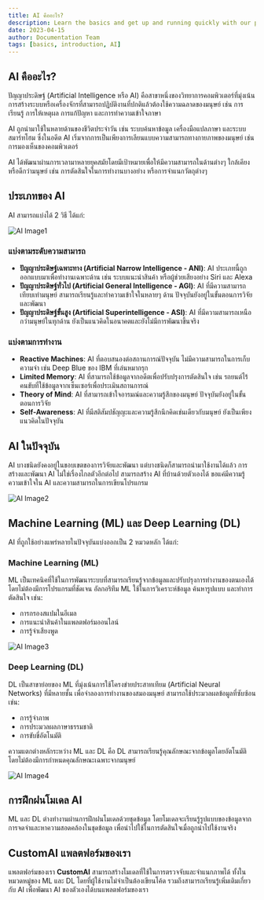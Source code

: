 ```yaml
---
title: AI คืออะไร?
description: Learn the basics and get up and running quickly with our platform
date: 2023-04-15
author: Documentation Team
tags: [basics, introduction, AI]
---
```


## AI คืออะไร?

ปัญญาประดิษฐ์ (Artificial Intelligence หรือ AI) คือสาขาหนึ่งของวิทยาการคอมพิวเตอร์ที่มุ่งเน้นการสร้างระบบหรือเครื่องจักรที่สามารถปฏิบัติงานที่ปกติแล้วต้องใช้ความฉลาดของมนุษย์ เช่น การเรียนรู้ การให้เหตุผล การแก้ปัญหา และการทำความเข้าใจภาษา

AI ถูกนำมาใช้ในหลายด้านของชีวิตประจำวัน เช่น ระบบค้นหาข้อมูล เครื่องมือแปลภาษา และระบบสมาร์ทโฮม ซึ่งในอดีต AI เริ่มจากการเป็นเพียงการเลียนแบบความสามารถทางกายภาพของมนุษย์ เช่น การมองเห็นของคอมพิวเตอร์

AI ได้พัฒนาผ่านการเวลามาหลายยุคสมัยโดยมีเป้าหมายเพื่อให้มีความสามารถในด้านต่างๆ ใกล้เคียงหรือดีกว่ามนุษย์ เช่น การตัดสินใจในการทำงานบางอย่าง หรือการจำแนกวัตถุต่างๆ

## ประเภทของ AI

AI สามารถแบ่งได้ 2 วิธี ได้แก่:

![AI Image1](./../../image/basic_ai1.png)

### แบ่งตามระดับความสามารถ

- **ปัญญาประดิษฐ์เฉพาะทาง (Artificial Narrow Intelligence - ANI)**: AI ประเภทนี้ถูกออกแบบมาเพื่อทำงานเฉพาะด้าน เช่น ระบบแนะนำสินค้า หรือผู้ช่วยเสียงอย่าง Siri และ Alexa
- **ปัญญาประดิษฐ์ทั่วไป (Artificial General Intelligence - AGI)**: AI ที่มีความสามารถเทียบเท่ามนุษย์ สามารถเรียนรู้และทำความเข้าใจในหลายๆ ด้าน ปัจจุบันยังอยู่ในขั้นตอนการวิจัยและพัฒนา
- **ปัญญาประดิษฐ์ขั้นสูง (Artificial Superintelligence - ASI)**: AI ที่มีความสามารถเหนือกว่ามนุษย์ในทุกด้าน ยังเป็นแนวคิดในอนาคตและยังไม่มีการพัฒนาขึ้นจริง

### แบ่งตามการทำงาน

- **Reactive Machines**: AI ที่ตอบสนองต่อสถานการณ์ปัจจุบัน ไม่มีความสามารถในการเก็บความจำ เช่น Deep Blue ของ IBM ที่เล่นหมากรุก
- **Limited Memory**: AI ที่สามารถใช้ข้อมูลจากอดีตเพื่อปรับปรุงการตัดสินใจ เช่น รถยนต์ไร้คนขับที่ใช้ข้อมูลจากเซ็นเซอร์เพื่อประเมินสถานการณ์
- **Theory of Mind**: AI ที่สามารถเข้าใจอารมณ์และความรู้สึกของมนุษย์ ปัจจุบันยังอยู่ในขั้นตอนการวิจัย
- **Self-Awareness**: AI ที่มีสติสัมปชัญญะและความรู้สึกนึกคิดเช่นเดียวกับมนุษย์ ยังเป็นเพียงแนวคิดในปัจจุบัน

## AI ในปัจจุบัน

AI บางชนิดยังคงอยู่ในขอบเขตของการวิจัยและพัฒนา แต่บางชนิดก็สามารถนำมาใช้งานได้แล้ว การสร้างและพัฒนา AI ไม่ใช่เรื่องไกลตัวอีกต่อไป สามารถสร้าง AI ที่บ้านด้วยตัวเองได้ ขอแค่มีความรู้ความเข้าใจใน AI และความสามารถในการเขียนโปรแกรม

![AI Image2](./../../image/basic_ai2.png)

## Machine Learning (ML) และ Deep Learning (DL)

AI ที่ถูกใช้อย่างแพร่หลายในปัจจุบันแบ่งออกเป็น 2 หมวดหลัก ได้แก่:

### Machine Learning (ML)

ML เป็นเทคนิคที่ใช้ในการพัฒนาระบบที่สามารถเรียนรู้จากข้อมูลและปรับปรุงการทำงานของตนเองได้โดยไม่ต้องมีการโปรแกรมที่ชัดเจน อัลกอริทึม ML ใช้ในการวิเคราะห์ข้อมูล ค้นหารูปแบบ และทำการตัดสินใจ เช่น:

- การกรองสแปมในอีเมล
- การแนะนำสินค้าในแพลตฟอร์มออนไลน์
- การรู้จำเสียงพูด

![AI Image3](./../../image/basic_ai3.png)

### Deep Learning (DL)

DL เป็นสาขาย่อยของ ML ที่มุ่งเน้นการใช้โครงข่ายประสาทเทียม (Artificial Neural Networks) ที่มีหลายชั้น เพื่อจำลองการทำงานของสมองมนุษย์ สามารถใช้ประมวลผลข้อมูลที่ซับซ้อน เช่น:

- การรู้จำภาพ
- การประมวลผลภาษาธรรมชาติ
- การขับขี่อัตโนมัติ

ความแตกต่างหลักระหว่าง ML และ DL คือ DL สามารถเรียนรู้คุณลักษณะจากข้อมูลโดยอัตโนมัติ โดยไม่ต้องมีการกำหนดคุณลักษณะเฉพาะจากมนุษย์

![AI Image4](./../../image/basic_ai4.png)

## การฝึกฝนโมเดล AI

ML และ DL ต่างทำงานผ่านการฝึกฝนโมเดลด้วยชุดข้อมูล โดยโมเดลจะเรียนรู้รูปแบบของข้อมูลจากการจดจำและหาความสอดคล้องในชุดข้อมูล เพื่อนำไปใช้ในการตัดสินใจเมื่อถูกนำไปใช้งานจริง

## CustomAI แพลตฟอร์มของเรา

แพลตฟอร์มของเรา **CustomAI** สามารถสร้างโมเดลที่ใช้ในการตรวจจับและจำแนกภาพได้ ทั้งในหมวดหมู่ของ ML และ DL โดยที่ผู้ใช้งานไม่จำเป็นต้องเขียนโค้ด รวมถึงสามารถเรียนรู้เพิ่มเติมเกี่ยวกับ AI เพื่อพัฒนา AI ของตัวเองได้บนแพลตฟอร์มของเรา


